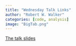 ```yaml
---
title: "Wednesday Talk Links"
author: "Robert W. Walker"
categories: [code, analysis]
image: "BigTab.png"
---
```


[The talk slides](https://robertwwalker.github.io/Essex-slides/ESSSSDA25-HDCTalk/index.html)
